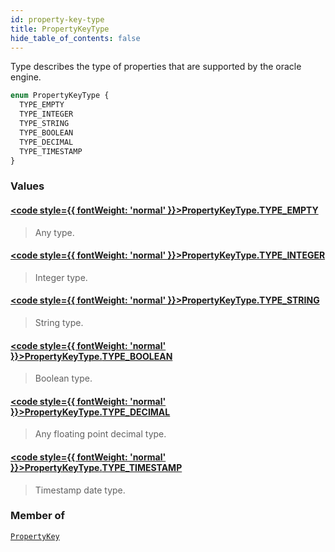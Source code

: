 ```yaml
---
id: property-key-type
title: PropertyKeyType
hide_table_of_contents: false
---
```








Type describes the type of properties that are supported by the oracle
engine.

```graphql
enum PropertyKeyType {
  TYPE_EMPTY
  TYPE_INTEGER
  TYPE_STRING
  TYPE_BOOLEAN
  TYPE_DECIMAL
  TYPE_TIMESTAMP
}
```


### Values

#### [<code style={{ fontWeight: 'normal' }}>PropertyKeyType.<b>TYPE_EMPTY</b></code>](#) 
> Any type.
> 

#### [<code style={{ fontWeight: 'normal' }}>PropertyKeyType.<b>TYPE_INTEGER</b></code>](#) 
> Integer type.
> 

#### [<code style={{ fontWeight: 'normal' }}>PropertyKeyType.<b>TYPE_STRING</b></code>](#) 
> String type.
> 

#### [<code style={{ fontWeight: 'normal' }}>PropertyKeyType.<b>TYPE_BOOLEAN</b></code>](#) 
> Boolean type.
> 

#### [<code style={{ fontWeight: 'normal' }}>PropertyKeyType.<b>TYPE_DECIMAL</b></code>](#) 
> Any floating point decimal type.
> 

#### [<code style={{ fontWeight: 'normal' }}>PropertyKeyType.<b>TYPE_TIMESTAMP</b></code>](#) 
> Timestamp date type.
> 



### Member of

[`PropertyKey`](/testnet/api/graphql/objects/property-key)  <Badge class="secondary" text="object"/>



